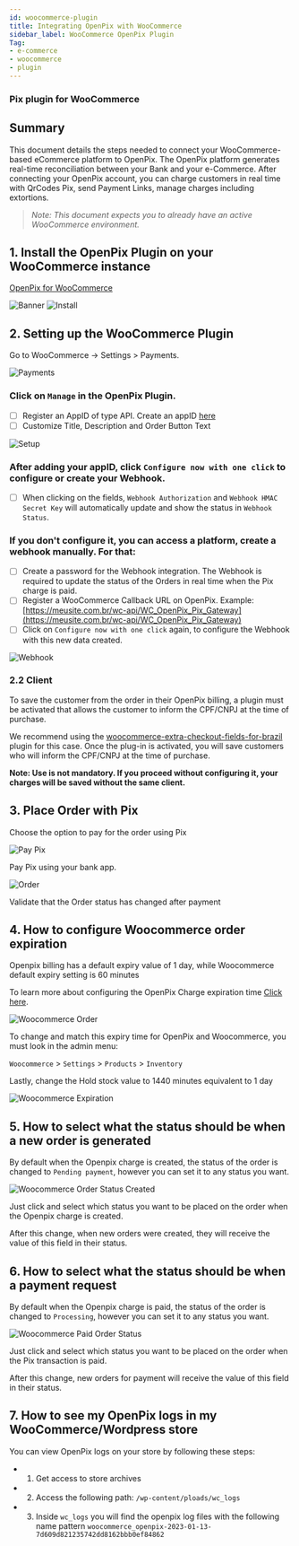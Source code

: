 ```yaml
---
id: woocommerce-plugin
title: Integrating OpenPix with WooCommerce
sidebar_label: WooCommerce OpenPix Plugin
Tag:
- e-commerce
- woocommerce
- plugin
---
```


### Pix plugin for WooCommerce

## Summary

This document details the steps needed to connect your WooCommerce-based eCommerce platform to OpenPix. The OpenPix platform generates real-time reconciliation between your Bank and your e-Commerce.
After connecting your OpenPix account, you can charge customers in real time with QrCodes Pix, send Payment Links, manage charges including extortions.

> _Note: This document expects you to already have an active WooCommerce environment._

## 1. Install the OpenPix Plugin on your WooCommerce instance

[OpenPix for WooCommerce](https://wordpress.org/plugins/openpix-for-woocommerce/)

![Banner](/img/ecommerce/woocommerce-banner.png)
![Install](/img/ecommerce/woocommerce-plugin-install.png)

## 2. Setting up the WooCommerce Plugin

Go to WooCommerce -> Settings > Payments.

![Payments](/img/ecommerce/woocommerce-payments.png)

### Click on `Manage` in the OpenPix Plugin.

- [ ] Register an AppID of type API. Create an appID [here](../apis/api-getting-started.md)
- [ ] Customize Title, Description and Order Button Text

![Setup](/img/ecommerce/woocommerce-setup.png)

### After adding your appID, click `Configure now with one click` to configure or create your Webhook.

- [ ] When clicking on the fields, `Webhook Authorization` and `Webhook HMAC Secret Key` will automatically update and show the status in `Webhook Status`.

### If you don't configure it, you can access a platform, create a webhook manually. For that:

- [ ] Create a password for the Webhook integration. The Webhook is required to update the status of the Orders in real time when the Pix charge is paid.
- [ ] Register a WooCommerce Callback URL on OpenPix. Example: [https://meusite.com.br/wc-api/WC_OpenPix_Pix_Gateway](https://meusite.com.br/wc-api/WC_OpenPix_Pix_Gateway)
- [ ] Click on `Configure now with one click` again, to configure the Webhook with this new data created.

![Webhook](/img/ecommerce/woocommerce-gatilho.png)

### 2.2 Client

To save the customer from the order in their OpenPix billing, a plugin must be activated that allows the customer to inform the CPF/CNPJ at the time of purchase.

We recommend using the [woocommerce-extra-checkout-fields-for-brazil](https://wordpress.org/plugins/woocommerce-extra-checkout-fields-for-brazil/) plugin for this case. Once the plug-in is activated, you will save customers who will inform the CPF/CNPJ at the time of purchase.

**Note: Use is not mandatory. If you proceed without configuring it, your charges will be saved without the same client.**

## 3. Place Order with Pix

Choose the option to pay for the order using Pix

![Pay Pix](/img/ecommerce/woocommerce-pay-pix.png)

Pay Pix using your bank app.

![Order](/img/ecommerce/woocommerce-order.png)

Validate that the Order status has changed after payment

## 4. How to configure Woocommerce order expiration

Openpix billing has a default expiry value of 1 day, while Woocommerce default expiry setting is 60 minutes

To learn more about configuring the OpenPix Charge expiration time [Click here](/docs/flows/flow-edit-default-expiration).

![Woocommerce Order](/img/ecommerce/woo-order.png)

To change and match this expiry time for OpenPix and Woocommerce, you must look in the admin menu:

`Woocommerce` > `Settings` > `Products` > `Inventory`

Lastly, change the Hold stock value to 1440 minutes equivalent to 1 day

![Woocommerce Expiration](/img/ecommerce/woo-expiration.png)

## 5. How to select what the status should be when a new order is generated

By default when the Openpix charge is created, the status of the order is changed to `Pending payment`, however you can set it to any status you want.

![Woocommerce Order Status Created](/img/ecommerce/woocommerce-status-when-create-default.png)

Just click and select which status you want to be placed on the order when the Openpix charge is created.

After this change, when new orders were created, they will receive the value of this field in their status.

## 6. How to select what the status should be when a payment request

By default when the Openpix charge is paid, the status of the order is changed to `Processing`, however you can set it to any status you want.

![Woocommerce Paid Order Status](/img/ecommerce/woocommerce-status-when-paid-default.png)

Just click and select which status you want to be placed on the order when the Pix transaction is paid.

After this change, new orders for payment will receive the value of this field in their status.

## 7. How to see my OpenPix logs in my WooCommerce/Wordpress store
You can view OpenPix logs on your store by following these steps:

- 1. Get access to store archives
- 2. Access the following path: `/wp-content/ploads/wc_logs`
- 3. Inside `wc_logs` you will find the openpix log files with the following name pattern `woocommerce_openpix-2023-01-13-7d609d821235742dd8162bbb0ef84862`
